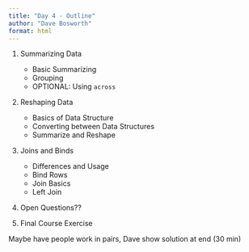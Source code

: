 ```yaml
---
title: "Day 4 - Outline"
author: "Dave Bosworth"
format: html
---
```


1. Summarizing Data

    - Basic Summarizing
    - Grouping
    - OPTIONAL: Using `across`

2. Reshaping Data

    - Basics of Data Structure
    - Converting between Data Structures
    - Summarize and Reshape

3. Joins and Binds

    - Differences and Usage
    - Bind Rows
    - Join Basics
    - Left Join
    
4. Open Questions??

5. Final Course Exercise

Maybe have people work in pairs, Dave show solution at end (30 min)
